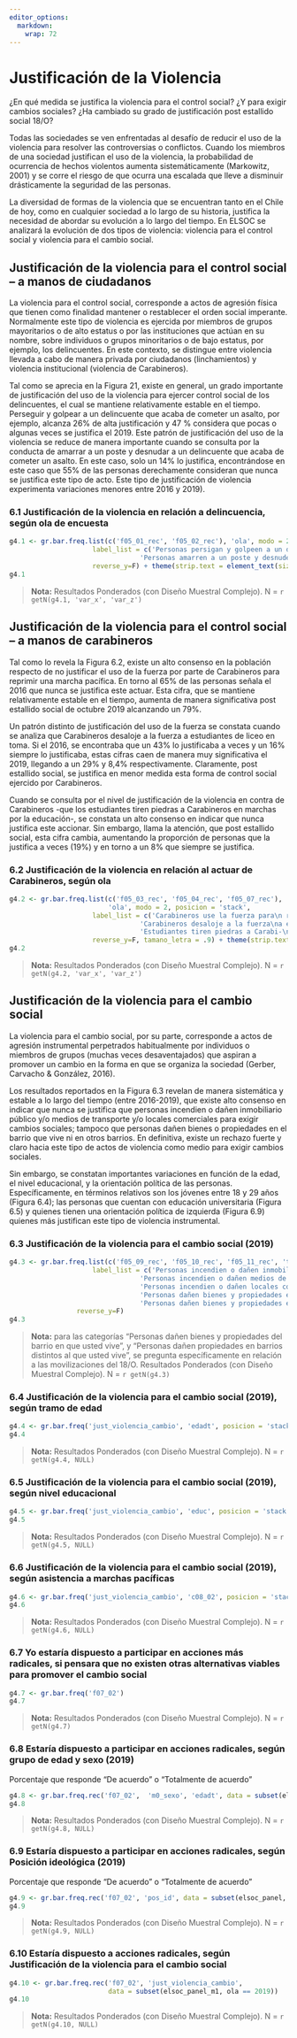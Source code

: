 ```yaml
---
editor_options: 
  markdown: 
    wrap: 72
---
```


# Justificación de la Violencia
¿En qué medida se justifica la violencia para el control social? ¿Y para exigir cambios sociales? ¿Ha cambiado su grado de justificación post estallido social 18/O?

Todas las sociedades se ven enfrentadas al desafío de reducir el uso de la violencia para resolver las controversias o conflictos. Cuando los miembros de una sociedad justifican el uso de la violencia, la probabilidad de ocurrencia de hechos violentos aumenta sistemáticamente (Markowitz, 2001) y se corre el riesgo de que ocurra una escalada que lleve a disminuir drásticamente la seguridad de las personas.

La diversidad de formas de la violencia que se encuentran tanto en el Chile de hoy, como en cualquier sociedad a lo largo de su historia, justifica la necesidad de abordar su evolución a lo largo del tiempo. En ELSOC se analizará la evolución de dos tipos de violencia: violencia para el control social y violencia para el cambio social.


## Justificación de la violencia para el control social – a manos de ciudadanos

La violencia para el control social, corresponde a actos de agresión física que tienen como finalidad mantener o restablecer el orden social imperante. Normalmente este tipo de violencia es ejercida por miembros de grupos mayoritarios o de alto estatus o por las instituciones que actúan en su nombre, sobre individuos o grupos minoritarios o de bajo estatus, por ejemplo, los delincuentes. En este contexto, se distingue entre violencia llevada a cabo de manera privada por ciudadanos (linchamientos) y violencia institucional (violencia de Carabineros).


Tal como se aprecia en la Figura 21, existe en general, un grado importante de justificación del uso de la violencia para ejercer control social de los delincuentes, el cual se mantiene relativamente estable en el tiempo. Perseguir y golpear a un delincuente que acaba de cometer un asalto, por ejemplo, alcanza 26% de alta justificación y 47 % considera que pocas o algunas veces se justifica el 2019.  Este patrón de justificación del uso de la violencia se reduce de manera importante cuando se consulta por la conducta de amarrar a un poste y desnudar a un delincuente que acaba de cometer un asalto. En este caso, solo un 14% lo justifica, encontrándose en este caso que 55% de las personas derechamente consideran que nunca se justifica este tipo de acto. Este tipo de justificación de violencia experimenta variaciones menores entre 2016 y 2019).


### 6.1 Justificación de la violencia en relación a delincuencia, según ola de encuesta

```r
g4.1 <- gr.bar.freq.list(c('f05_01_rec', 'f05_02_rec'), 'ola', modo = 2, posicion = 'stack',
                     label_list = c('Personas persigan y golpeen a un delincuente\n que acaba de cometer un asalto',
                                 'Personas amarren a un poste y desnuden a un\n delincuente que acaba de cometer un asalto'),
                     reverse_y=F) + theme(strip.text = element_text(size = rel(.75)))
g4.1

```

>  **Nota:**  Resultados Ponderados (con Diseño Muestral Complejo). N = `r getN(g4.1, 'var_x', 'var_z')`


## Justificación de la violencia para el control social – a manos de carabineros

Tal como lo revela la Figura 6.2, existe un alto consenso en la población respecto de no justificar el uso de la fuerza por parte de Carabineros para reprimir una marcha pacífica. En torno al 65% de las personas señala el 2016 que nunca se justifica este actuar. Esta cifra, que se mantiene relativamente estable en el tiempo, aumenta de manera significativa post estallido social de octubre 2019 alcanzando un 79%.


Un patrón distinto de justificación del uso de la fuerza se constata cuando se analiza que Carabineros desaloje a la fuerza a estudiantes de liceo en toma. Si el 2016, se encontraba que un 43% lo justificaba a veces y un 16% siempre lo justificaba, estas cifras caen de manera muy significativa el 2019, llegando a un 29% y 8,4% respectivamente. Claramente, post estallido social, se justifica en menor medida esta forma de control social ejercido por Carabineros.


Cuando se consulta por el nivel de justificación de la violencia en contra de Carabineros -que los estudiantes tiren piedras a Carabineros en marchas por la educación-, se constata un alto consenso en indicar que nunca justifica este accionar. Sin embargo, llama la atención, que post estallido social, esta cifra cambia, aumentando la proporción de personas que la justifica a veces (19%) y en torno a un 8% que siempre se justifica.



### 6.2 Justificación de la violencia en relación al actuar de Carabineros, según ola
```r
g4.2 <- gr.bar.freq.list(c('f05_03_rec', 'f05_04_rec', 'f05_07_rec'),
                         'ola', modo = 2, posicion = 'stack',
                     label_list = c('Carabineros use la fuerza para\n reprimir manifestación pacífica',
                                 'Carabineros desaloje a la fuerza\na estudiantes de liceo en toma',
                                 'Estudiantes tiren piedras a Carabi-\nneros en marcha por la educación'), 
                     reverse_y=F, tamano_letra = .9) + theme(strip.text = element_text(size = rel(.75)))
g4.2

```
 >  **Nota:**  Resultados Ponderados (con Diseño Muestral Complejo). N = `r getN(g4.2, 'var_x', 'var_z')`


## Justificación de la violencia para el cambio social

La violencia para el cambio social, por su parte, corresponde a actos de agresión instrumental perpetrados habitualmente por individuos o miembros de grupos (muchas veces desaventajados) que aspiran a promover un cambio en la forma en que se organiza la sociedad (Gerber, Carvacho & González, 2016).


Los resultados reportados en la Figura 6.3 revelan de manera sistemática y estable a lo largo del tiempo (entre 2016-2019), que existe alto consenso en indicar que nunca se justifica que personas incendien o dañen inmobiliario público y/o medios de transporte y/o locales comerciales para exigir cambios sociales; tampoco que personas dañen bienes o propiedades en el barrio que vive ni en otros barrios. En definitiva, existe un rechazo fuerte y claro hacia este tipo de actos de violencia como medio para exigir cambios sociales.


Sin embargo, se constatan importantes variaciones en función de la edad, el nivel educacional, y la orientación política de las personas. Específicamente, en términos relativos son los jóvenes entre 18 y 29 años (Figura 6.4); las personas que cuentan con educación universitaria (Figura 6.5) y quienes tienen una orientación política de izquierda (Figura 6.9) quienes más justifican este tipo de violencia instrumental.



### 6.3 Justificación de la violencia para el cambio social (2019)
```r
g4.3 <- gr.bar.freq.list(c('f05_09_rec', 'f05_10_rec', 'f05_11_rec', 't16_rec', 't17_rec'), posicion = 'stack',
                     label_list = c('Personas incendien o dañen inmobiliario publico',
                                 'Personas incendien o dañen medios de transporte',
                                 'Personas incendien o dañen locales comerciales',
                                 'Personas dañen bienes y propiedades en el barrio en que usted vive',
                                 'Personas dañen bienes y propiedades en barrios distintos al que usted vive'),
                 reverse_y=F)
g4.3
```
 >  **Nota:**  para las categorías "Personas dañen bienes y propiedades del barrio en que usted vive", y "Personas dañen propiedades en barrios distintos al que usted vive", se pregunta específicamente en relación a las movilizaciones del 18/O. Resultados Ponderados (con Diseño Muestral Complejo). N = `r getN(g4.3)` 


### 6.4 Justificación de la violencia para el cambio social (2019), según tramo de edad
```r
g4.4 <- gr.bar.freq('just_violencia_cambio', 'edadt', posicion = 'stack', reverse_y=F)
g4.4
```


 >  **Nota:**  Resultados Ponderados (con Diseño Muestral Complejo). N = `r getN(g4.4, NULL)`

### 6.5 Justificación de la violencia para el cambio social (2019), según nivel educacional
```r
g4.5 <- gr.bar.freq('just_violencia_cambio', 'educ', posicion = 'stack')
g4.5
```


 >  **Nota:**  Resultados Ponderados (con Diseño Muestral Complejo). N = `r getN(g4.5, NULL)`

### 6.6 Justificación de la violencia para el cambio social (2019), según asistencia a marchas pacíficas
```r
g4.6 <- gr.bar.freq('just_violencia_cambio', 'c08_02', posicion = 'stack', titulo_x = 'Frecuencia de asistencia a marchas pacificas')
g4.6
```


 >  **Nota:**  Resultados Ponderados (con Diseño Muestral Complejo). N = `r getN(g4.6, NULL)`

### 6.7 Yo estaría dispuesto a participar en acciones más radicales, si pensara que no existen otras alternativas viables para promover el cambio social
```r
g4.7 <- gr.bar.freq('f07_02')
g4.7
```

 >  **Nota:**  Resultados Ponderados (con Diseño Muestral Complejo). N = `r getN(g4.7)`

### 6.8 Estaría dispuesto a participar en acciones radicales, según grupo de edad y sexo (2019)
Porcentaje que responde "De acuerdo" o "Totalmente de acuerdo" 
```r
g4.8 <- gr.bar.freq.rec('f07_02',  'm0_sexo', 'edadt', data = subset(elsoc_panel, ola == 2019))
g4.8
```

 >  **Nota:**  Resultados Ponderados (con Diseño Muestral Complejo). N = `r getN(g4.8, NULL)`

### 6.9 Estaría dispuesto a participar en acciones radicales, según Posición ideológica (2019)
Porcentaje que responde "De acuerdo" o "Totalmente de acuerdo" 
```r
g4.9 <- gr.bar.freq.rec('f07_02', 'pos_id', data = subset(elsoc_panel, ola == 2019))
g4.9
```

 >  **Nota:**  Resultados Ponderados (con Diseño Muestral Complejo). N = `r getN(g4.9, NULL)`

### 6.10 Estaría dispuesto a acciones radicales, según Justificación de la violencia para el cambio social
```r
g4.10 <- gr.bar.freq.rec('f07_02', 'just_violencia_cambio',
                         data = subset(elsoc_panel_m1, ola == 2019))
g4.10
```

 >  **Nota:**  Resultados Ponderados (con Diseño Muestral Complejo). N = `r getN(g4.10, NULL)`
